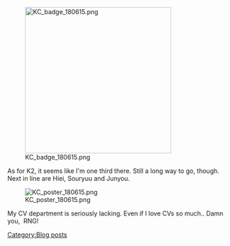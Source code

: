 [[File:KC_badge_180615.png|thumb|left|330px]]







As for K2, it seems like I'm one third there. Still a long way to go, though. Next in line are Hiei, Souryuu and Junyou.



[[File:KC_poster_180615.png|thumb|left]]









My CV department is seriously lacking. Even if I love CVs so much.. Damn you,  RNG!
[[Category:Blog posts]]
